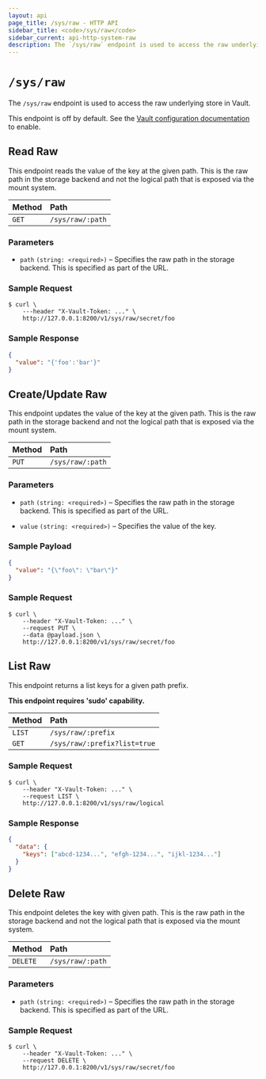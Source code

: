 ```yaml
---
layout: api
page_title: /sys/raw - HTTP API
sidebar_title: <code>/sys/raw</code>
sidebar_current: api-http-system-raw
description: The `/sys/raw` endpoint is used to access the raw underlying store in Vault.
---
```


# `/sys/raw`

The `/sys/raw` endpoint is used to access the raw underlying store in Vault.

This endpoint is off by default. See the
[Vault configuration documentation](/docs/configuration/index.html) to
enable.

## Read Raw

This endpoint reads the value of the key at the given path. This is the raw path
in the storage backend and not the logical path that is exposed via the mount
system.

| Method | Path             |
| :----- | :--------------- |
| `GET`  | `/sys/raw/:path` |

### Parameters

- `path` `(string: <required>)` – Specifies the raw path in the storage backend.
  This is specified as part of the URL.

### Sample Request

```
$ curl \
    ---header "X-Vault-Token: ..." \
    http://127.0.0.1:8200/v1/sys/raw/secret/foo
```

### Sample Response

```json
{
  "value": "{'foo':'bar'}"
}
```

## Create/Update Raw

This endpoint updates the value of the key at the given path. This is the raw
path in the storage backend and not the logical path that is exposed via the
mount system.

| Method | Path             |
| :----- | :--------------- |
| `PUT`  | `/sys/raw/:path` |

### Parameters

- `path` `(string: <required>)` – Specifies the raw path in the storage backend.
  This is specified as part of the URL.

- `value` `(string: <required>)` – Specifies the value of the key.

### Sample Payload

```json
{
  "value": "{\"foo\": \"bar\"}"
}
```

### Sample Request

```
$ curl \
    --header "X-Vault-Token: ..." \
    --request PUT \
    --data @payload.json \
    http://127.0.0.1:8200/v1/sys/raw/secret/foo
```

## List Raw

This endpoint returns a list keys for a given path prefix.

**This endpoint requires 'sudo' capability.**

| Method | Path                         |
| :----- | :--------------------------- |
| `LIST` | `/sys/raw/:prefix`           |
| `GET`  | `/sys/raw/:prefix?list=true` |

### Sample Request

```
$ curl \
    --header "X-Vault-Token: ..." \
    --request LIST \
    http://127.0.0.1:8200/v1/sys/raw/logical
```

### Sample Response

```json
{
  "data": {
    "keys": ["abcd-1234...", "efgh-1234...", "ijkl-1234..."]
  }
}
```

## Delete Raw

This endpoint deletes the key with given path. This is the raw path in the
storage backend and not the logical path that is exposed via the mount system.

| Method   | Path             |
| :------- | :--------------- |
| `DELETE` | `/sys/raw/:path` |

### Parameters

- `path` `(string: <required>)` – Specifies the raw path in the storage backend.
  This is specified as part of the URL.

### Sample Request

```
$ curl \
    --header "X-Vault-Token: ..." \
    --request DELETE \
    http://127.0.0.1:8200/v1/sys/raw/secret/foo
```
